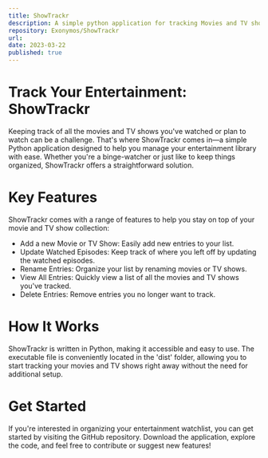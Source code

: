 ```yaml
---
title: ShowTrackr
description: A simple python application for tracking Movies and TV shows that you have watched or plan to watch.
repository: Exonymos/ShowTrackr
url:
date: 2023-03-22
published: true
---
```



# Track Your Entertainment: ShowTrackr
Keeping track of all the movies and TV shows you've watched or plan to watch can be a challenge. That's where ShowTrackr comes in—a simple Python application designed to help you manage your entertainment library with ease. Whether you're a binge-watcher or just like to keep things organized, ShowTrackr offers a straightforward solution.

# Key Features
ShowTrackr comes with a range of features to help you stay on top of your movie and TV show collection:

- Add a new Movie or TV Show: Easily add new entries to your list.
- Update Watched Episodes: Keep track of where you left off by updating the watched episodes.
- Rename Entries: Organize your list by renaming movies or TV shows.
- View All Entries: Quickly view a list of all the movies and TV shows you've tracked.
- Delete Entries: Remove entries you no longer want to track.

# How It Works
ShowTrackr is written in Python, making it accessible and easy to use. The executable file is conveniently located in the 'dist' folder, allowing you to start tracking your movies and TV shows right away without the need for additional setup.

# Get Started
If you're interested in organizing your entertainment watchlist, you can get started by visiting the GitHub repository. Download the application, explore the code, and feel free to contribute or suggest new features!

